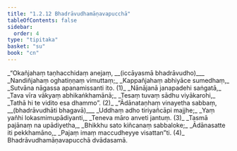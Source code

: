```yaml
---
title: "1.2.12 Bhadrāvudhamāṇavapucchā"
tableOfContents: false
sidebar:
  order: 4
type: "tipitaka"
basket: "su"
book: "cn"
---
```



<DynamicBreadcrumb />

<Division number="126" book="cn">

<Paragraph number="139" type="verses" book="cn">
_“Okañjahaṃ taṇhacchidaṃ anejaṃ, __(iccāyasmā bhadrāvudho)___  
_Nandiñjahaṃ oghatiṇṇaṃ vimuttaṃ;_  
_Kappañjahaṃ abhiyāce sumedhaṃ,_  
_Sutvāna nāgassa apanamissanti ito. (1)_  

</Paragraph>

</Division>
<Division number="127" book="cn">

<Paragraph number="140" type="verses" book="cn">
_Nānājanā janapadehi saṅgatā,_  
_Tava vīra vākyaṃ abhikaṅkhamānā;_  
_Tesaṃ tuvaṃ sādhu viyākarohi,_  
_Tathā hi te vidito esa dhammo”. (2)_  

</Paragraph>

</Division>
<Division number="128" book="cn">

<Paragraph number="141" type="verses" book="cn">
_“Ādānataṇhaṃ vinayetha sabbaṃ, __(bhadrāvudhāti bhagavā)___  
_Uddhaṃ adho tiriyañcāpi majjhe;_  
_Yaṃ yañhi lokasmimupādiyanti,_  
_Teneva māro anveti jantuṃ. (3)_  

</Paragraph>

</Division>
<Division number="129" book="cn">

<Paragraph number="142" type="verses" book="cn">
_Tasmā pajānaṃ na upādiyetha,_  
_Bhikkhu sato kiñcanaṃ sabbaloke;_  
_Ādānasatte iti pekkhamāno,_  
_Pajaṃ imaṃ maccudheyye visattan”ti. (4)_  


</Paragraph>
</Division>

<Paragraph number="143" type="center" book="cn">
Bhadrāvudhamāṇavapucchā dvādasamā.
</Paragraph>